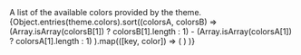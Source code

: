 
<Meta title='Theme/Colors' />

<Title>Colors</Title>
<Description>A list of the available colors provided by the theme.</Description>

<ColorPalette>
  {Object.entries(theme.colors).sort((colorsA, colorsB) => 
      (Array.isArray(colorsB[1]) ? colorsB[1].length : 1) -
      (Array.isArray(colorsA[1]) ? colorsA[1].length : 1)
    ).map(([key, color]) => (
      <ColorItem 
        key={key}
        title={`theme.color.${key}`} 
        a={console.log(key, color)}
        subtitle={key}
        colors={Array.isArray(color) ? color  : [color]}
      />
    )
  )}
</ColorPalette>